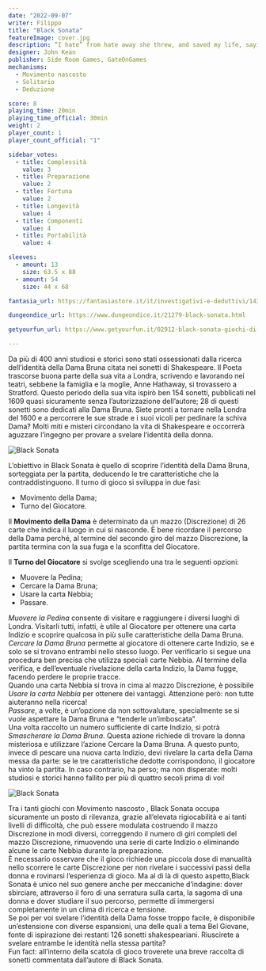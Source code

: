 ```yaml
---
date: "2022-09-07"
writer: Filippo
title: "Black Sonata"
featureImage: cover.jpg
description: “I hate” from hate away she threw, and saved my life, saying “not you”. - W. Shakespeare, Sonetto 145"
designer: John Kean
publisher: Side Room Games, GateOnGames
mechanisms:
  - Movimento nascosto
  - Solitario
  - Deduzione

score: 8
playing_time: 20min
playing_time_official: 30min
weight: 2
player_count: 1
player_count_official: "1"

sidebar_votes:
  - title: Complessità
    value: 3
  - title: Preparazione
    value: 2
  - title: Fortuna
    value: 2
  - title: Longevità
    value: 4
  - title: Componenti
    value: 4
  - title: Portabilità
    value: 4

sleeves:
  - amount: 13
    size: 63.5 x 88
  - amount: 54
    size: 44 x 68

fantasia_url: https://fantasiastore.it/it/investigativi-e-deduttivi/14399-black-sonata.html

dungeondice_url: https://www.dungeondice.it/21279-black-sonata.html

getyourfun_url: https://www.getyourfun.it/02912-black-sonata-giochi-di-investigazione.html

---
```


<Setting>

Da più di 400 anni studiosi e storici sono stati ossessionati dalla ricerca dell’identità della Dama Bruna citata nei sonetti di Shakespeare. Il Poeta trascorse buona parte della sua vita a Londra, scrivendo e lavorando nei teatri, sebbene la famiglia e la moglie, Anne Hathaway, si trovassero a Stratford. Questo periodo della sua vita ispirò ben 154 sonetti, pubblicati nel 1609 quasi sicuramente senza l’autorizzazione dell’autore; 28 di questi sonetti sono dedicati alla Dama Bruna.
Siete pronti a tornare nella Londra del 1600 e a percorrere le sue strade e i suoi vicoli per pedinare la schiva Dama? Molti miti e misteri circondano la vita di Shakespeare e occorrerà aguzzare l’ingegno per provare a svelare l’identità della donna.

</Setting>


<img src="./game1.jpg?t=1" alt="Black Sonata" />

<Rules>

L’obiettivo in Black Sonata è quello di scoprire l’identità della Dama Bruna, sorteggiata per la partita, deducendo le tre caratteristiche che la contraddistinguono. 
Il turno di gioco si sviluppa in due fasi:
<ul>
<li>
Movimento della Dama;
</li>
<li>
Turno del Giocatore.
</li>
</ul>

Il <strong>Movimento della Dama</strong> è determinato da un mazzo (Discrezione) di 26 carte che indica il luogo in cui si nasconde. È bene ricordare il percorso della Dama perché, al termine del secondo giro del mazzo Discrezione, la partita termina con la sua fuga e la sconfitta del Giocatore.<br/>

Il <strong>Turno del Giocatore</strong> si svolge scegliendo una tra le seguenti opzioni:
<ul>
<li>
Muovere la Pedina;
</li>
<li>
Cercare la Dama Bruna;
</li>
<li>
Usare la carta Nebbia;
</li>
<li>
Passare.
</li>
</ul>

<em>Muovere la Pedina</em> consente di visitare e raggiungere i diversi luoghi di Londra. Visitarli tutti, infatti, è utile al Giocatore per ottenere una carta Indizio e scoprire qualcosa in più sulle caratteristiche della Dama Bruna.<br/>
<em>Cercare la Dama Bruna</em> permette al giocatore di ottenere carte Indizio, se e solo se si trovano entrambi nello stesso luogo. Per verificarlo si segue una procedura ben precisa che utilizza speciali carte Nebbia. Al termine della verifica, e dell’eventuale rivelazione della carta Indizio, la Dama fugge, facendo perdere le proprie tracce.<br/>
Quando una carta Nebbia si trova in cima al mazzo Discrezione, è possibile <em>Usare la carta Nebbia</em> per ottenere dei vantaggi. Attenzione però: non tutte aiuteranno nella ricerca!<br/>
<em>Passare</em>, a volte, è un’opzione da non sottovalutare, specialmente se si vuole aspettare la Dama Bruna e “tenderle un’imboscata”. <br/>
Una volta raccolto un numero sufficiente di carte Indizio, si potrà <em>Smascherare la Dama Bruna</em>. Questa azione richiede di trovare la donna misteriosa e utilizzare l’azione Cercare la Dama Bruna. A questo punto, invece di pescare una nuova carta Indizio, devi rivelare la carta della Dama messa da parte: se le tre caratteristiche dedotte corrispondono, il giocatore ha vinto la partita. In caso contrario, ha perso; ma non disperate: molti studiosi e storici hanno fallito per più di quattro secoli prima di voi!

</Rules>

<img src="./game2.jpg?t=1" alt="Black Sonata" />


<Feedback>

Tra i tanti giochi con <Link to='/mechanisms/movimento-nascosto/'>Movimento nascosto </Link>, Black Sonata occupa sicuramente un posto di rilevanza, grazie all’elevata rigiocabilità e ai tanti livelli di difficoltà, che può essere modulata costruendo il mazzo Discrezione in modi diversi, correggendo il numero di giri completi del mazzo Discrezione, rimuovendo una serie di carte Indizio o eliminando alcune le carte Nebbia durante la preparazione. <br/>
È necessario osservare che il gioco richiede una piccola dose di manualità nello scorrere le carte Discrezione per non rivelare i successivi passi della donna e rovinarsi l’esperienza di gioco. Ma al di là di questo aspetto,Black Sonata è unico nel suo genere anche per meccaniche d’indagine: dover sbirciare, attraverso il foro di una serratura sulla carta, la sagoma di una donna e dover studiare il suo percorso, permette di immergersi completamente in un clima di ricerca e tensione.<br/>
Se poi per voi svelare l’identità della Dama fosse troppo facile, è disponibile un’estensione con diverse espansioni, una delle quali a tema Bel Giovane, fonte di ispirazione dei restanti 126 sonetti shakespeariani. Riuscirete a svelare entrambe le identità nella stessa partita?
<br/>
Fun fact: all’interno della scatola di gioco troverete una breve raccolta di sonetti commentata dall’autore di Black Sonata. 


</Feedback>


